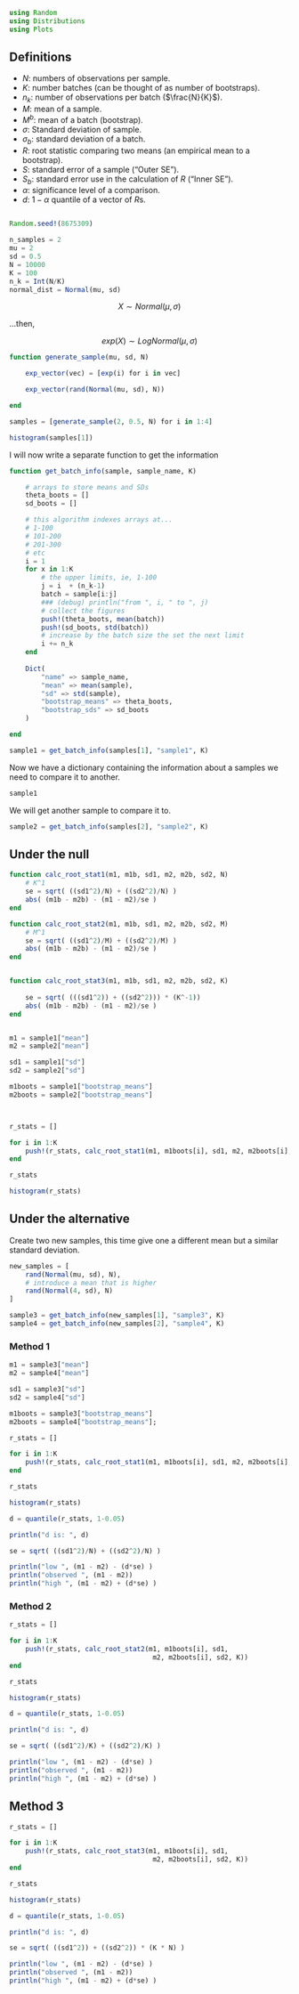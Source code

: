 
```julia

using Random
using Distributions
using Plots
```

## Definitions

 - $N$: numbers of observations per sample.
 - $K$: number batches (can be thought of as number of bootstraps).
 - $n_k$: number of observations per batch ($\frac{N}{K}$).
 - $M$: mean of a sample.
 - $M^{b}$: mean of a batch (bootstrap).
 - $\sigma$: Standard deviation of sample.
 - $\sigma_b$: standard deviation of a batch.
 - $R$: root statistic comparing two means (an empirical mean to a bootstrap).
 - $S$: standard error of a sample ("Outer SE").
 - $S_b$: standard error use in the calculation of $R$ ("Inner SE").
 - $\alpha$: significance level of a comparison.
 - $d$: $1-\alpha$ quantile of a vector of $R$s.

```julia

```

```julia

Random.seed!(8675309)

n_samples = 2
mu = 2
sd = 0.5
N = 10000
K = 100
n_k = Int(N/K)
normal_dist = Normal(mu, sd)
```

$$
X \sim Normal(\mu, \sigma)
$$

...then,

$$
exp(X) \sim LogNormal(\mu,\sigma)
$$


```julia

function generate_sample(mu, sd, N)

    exp_vector(vec) = [exp(i) for i in vec]

    exp_vector(rand(Normal(mu, sd), N))

end

samples = [generate_sample(2, 0.5, N) for i in 1:4]

histogram(samples[1])
```

I will now write a separate function to get the information
```julia


function get_batch_info(sample, sample_name, K)    

    # arrays to store means and SDs
    theta_boots = []
    sd_boots = []

    # this algorithm indexes arrays at...
    # 1-100
    # 101-200
    # 201-300
    # etc
    i = 1
    for x in 1:K
        # the upper limits, ie, 1-100
        j = i  + (n_k-1)
        batch = sample[i:j]
        ### (debug) println("from ", i, " to ", j)
        # collect the figures
        push!(theta_boots, mean(batch))
        push!(sd_boots, std(batch))
        # increase by the batch size the set the next limit
        i += n_k
    end
    
    Dict(
        "name" => sample_name,
        "mean" => mean(sample),
        "sd" => std(sample),
        "bootstrap_means" => theta_boots,
        "bootstrap_sds" => sd_boots
    )

end

sample1 = get_batch_info(samples[1], "sample1", K)
```

Now we have a dictionary containing the information about a samples we need to compare it to another.

```julia
sample1
```

We will get another sample to compare it to.

```julia
sample2 = get_batch_info(samples[2], "sample2", K)
```

## Under the null

```julia

function calc_root_stat1(m1, m1b, sd1, m2, m2b, sd2, N)
    # K^1
    se = sqrt( ((sd1^2)/N) + ((sd2^2)/N) )
    abs( (m1b - m2b) - (m1 - m2)/se )
end

function calc_root_stat2(m1, m1b, sd1, m2, m2b, sd2, M)
    # M^1    
    se = sqrt( ((sd1^2)/M) + ((sd2^2)/M) )
    abs( (m1b - m2b) - (m1 - m2)/se )
end


function calc_root_stat3(m1, m1b, sd1, m2, m2b, sd2, K)
    
    se = sqrt( (((sd1^2)) + ((sd2^2))) * (K^-1))
    abs( (m1b - m2b) - (m1 - m2)/se )
end


m1 = sample1["mean"]
m2 = sample2["mean"]

sd1 = sample1["sd"]
sd2 = sample2["sd"]

m1boots = sample1["bootstrap_means"]
m2boots = sample2["bootstrap_means"]



r_stats = []

for i in 1:K
    push!(r_stats, calc_root_stat1(m1, m1boots[i], sd1, m2, m2boots[i], sd2, N))
end

r_stats

histogram(r_stats)
```

## Under the alternative

Create two new samples, this time give one a different mean but a similar standard deviation.

```julia

new_samples = [
    rand(Normal(mu, sd), N),
    # introduce a mean that is higher
    rand(Normal(4, sd), N)
]

sample3 = get_batch_info(new_samples[1], "sample3", K)
sample4 = get_batch_info(new_samples[2], "sample4", K)
```

### Method 1

```julia

m1 = sample3["mean"]
m2 = sample4["mean"]

sd1 = sample3["sd"]
sd2 = sample4["sd"]

m1boots = sample3["bootstrap_means"]
m2boots = sample4["bootstrap_means"];
```

```julia

r_stats = []

for i in 1:K
    push!(r_stats, calc_root_stat1(m1, m1boots[i], sd1, m2, m2boots[i], sd2, N))
end

r_stats

histogram(r_stats)
```

```julia


d = quantile(r_stats, 1-0.05)

println("d is: ", d)

se = sqrt( ((sd1^2)/N) + ((sd2^2)/N) )

println("low ", (m1 - m2) - (d*se) )
println("observed ", (m1 - m2))
println("high ", (m1 - m2) + (d*se) )
```

### Method 2

```julia

r_stats = []

for i in 1:K
    push!(r_stats, calc_root_stat2(m1, m1boots[i], sd1,
                                    m2, m2boots[i], sd2, K))
end

r_stats

histogram(r_stats)
```

```julia

d = quantile(r_stats, 1-0.05)

println("d is: ", d)

se = sqrt( ((sd1^2)/K) + ((sd2^2)/K) )

println("low ", (m1 - m2) - (d*se) )
println("observed ", (m1 - m2))
println("high ", (m1 - m2) + (d*se) )
```


## Method 3

```julia

r_stats = []

for i in 1:K
    push!(r_stats, calc_root_stat3(m1, m1boots[i], sd1,
                                    m2, m2boots[i], sd2, K))
end

r_stats

histogram(r_stats)
```

```julia

d = quantile(r_stats, 1-0.05)

println("d is: ", d)

se = sqrt( ((sd1^2)) + ((sd2^2)) * (K * N) )

println("low ", (m1 - m2) - (d*se) )
println("observed ", (m1 - m2))
println("high ", (m1 - m2) + (d*se) )
```